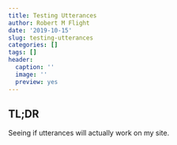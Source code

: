 ```yaml
---
title: Testing Utterances
author: Robert M Flight
date: '2019-10-15'
slug: testing-utterances
categories: []
tags: []
header:
  caption: ''
  image: ''
  preview: yes
---
```


## TL;DR

Seeing if utterances will actually work on my site.
